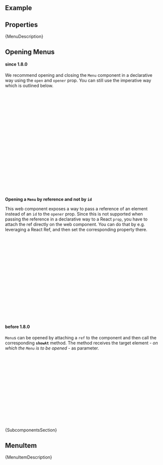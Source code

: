 
<Meta of={ComponentStories} />

<DocsHeader since="0.23.0" />

## Example

<Canvas of={ComponentStories.Default} />

## Properties

<ControlsWithNote of={ComponentStories.Default} />

<Markdown>{MenuDescription}</Markdown>

<DomRefTable rows={MenuDomRef} />

## Opening Menus

#### since 1.8.0

We recommend opening and closing the `Menu` component in a declarative way using the `open` and `opener` prop.
You can still use the imperative way which is outlined below.

```jsx
const MyComponentWithMenu = () => {
  const [menuIsOpen, setMenuIsOpen] = useState(false);
  return (
    <>
      <Button
        id={'openMenuBtn'}
        onClick={() => {
          setMenuIsOpen(true);
        }}
      >
        Open Action Sheet
      </Button>
      <Menu
        opener={'openMenuBtn'}
        open={menuIsOpen}
        onAfterClose={() => {
          setMenuIsOpen(false);
        }}
      />
    </>
  );
};
```

**Opening a `Menu` by reference and not by `id`**

This web component exposes a way to pass a reference of an element instead of an `id` to the `opener` prop. Since this is not supported when passing the reference in a declarative way to a React `prop`, you have to attach the ref directly on the web component.
You can do that by e.g. leveraging a React Ref, and then set the corresponding property there.

<MessageStrip
  hideCloseButton
  children="Changing properties outside of the React rendering cycle can lead to unwanted behavior, please be extra cautious when
  using this approach!"
/>

```jsx
const MenuComponent = () => {
  const popoverRef = useRef(null);
  const [open, setOpen] = useState(false);
  const handleOpenerClick = (e) => {
    if (popoverRef.current) {
      popoverRef.current.opener = e.target;
      setOpen((prev) => !prev);
    }
  };
  return (
    <>
      <Button onClick={handleOpenerClick}>Opener</Button>
      <Menu ref={popoverRef} open={open}>
        {/* Content */}
      </Menu>
    </>
  );
};
```

#### before 1.8.0

`Menu`s can be opened by attaching a `ref` to the component and then call the corresponding **`showAt`** method. The method receives the target element - _on which the `Menu` is to be opened_ - as parameter.

```jsx
const MenuComponent = () => {
  const popoverRef = useRef();
  const onButtonClick = (e) => {
    popoverRef.current.showAt(e.target);
  };
  return (
    <>
      <Button onClick={onButtonClick}>Open Menu</Button>
      <Menu ref={popoverRef}>
        <MenuItem text="New File" icon="add-document" />
        <MenuItem text="New Folder" icon="add-folder" disabled />
      </Menu>
    </>
  );
};
```

<Markdown>{SubcomponentsSection}</Markdown>

## MenuItem

<Markdown>{MenuItemDescription}</Markdown>

<ArgTypesWithNote of={MenuItem} />
